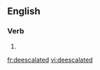 ==English==

===Verb===
{{head|en|verb form}}

# {{en-past of|deescalate}}

[[fr:deescalated]]
[[vi:deescalated]]